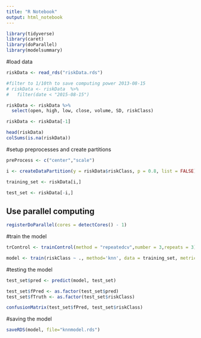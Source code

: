 ```yaml
---
title: "R Notebook"
output: html_notebook
---
```


```r
library(tidyverse)
library(caret)
library(doParallel)
library(modelsummary)
```

#load data
```r
riskData <- read_rds("riskData.rds")

#filter to 1/10th to save computing power 2013-08-15
# riskData <- riskData  %>% 
#   filter(date < "2015-08-15")

riskData <- riskData %>% 
  select(open, high, low, close, volume, SD, riskClass)

riskData <- riskData[-1]

head(riskData)
colSums(is.na(riskData))

```

#setup preprocesses and create partitions
```r
preProcess <- c("center","scale")

i <- createDataPartition(y = riskData$riskClass, p = 0.8, list = FALSE)

training_set <- riskData[i,]

test_set <- riskData[-i,]


```

## Use parallel computing
```r
registerDoParallel(cores = detectCores() - 1)
```

#train the model
```r
trControl <- trainControl(method = "repeatedcv",number = 3,repeats = 3)

model <- train(riskClass ~ ., method='knn', data = training_set, metric='Accuracy',preProcess = preProcess, trControl=trControl)
```

#testing the model
```r
test_set$pred <- predict(model, test_set)

test_set$fPred <- as.factor(test_set$pred)
test_set$fTruth <- as.factor(test_set$riskClass)

confusionMatrix(test_set$fPred, test_set$riskClass)
```

#saving the model
```r
saveRDS(model, file="knnmodel.rds")
```


